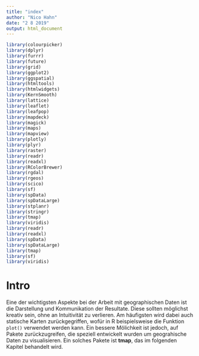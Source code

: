 ---
title: "index"
author: "Nico Hahn"
date: "2 8 2019"
output: html_document
---
```{r, include=FALSE}
library(colourpicker)
library(dplyr)
library(furrr)
library(future)
library(grid)
library(ggplot2)
library(ggspatial)
library(htmltools)
library(htmlwidgets)
library(KernSmooth)
library(lattice)
library(leaflet)
library(leafpop)
library(mapdeck)
library(magick)
library(maps)
library(mapview)
library(plotly)
library(plyr)
library(raster)
library(readr)
library(readxl)
library(RColorBrewer)
library(rgdal)
library(rgeos)
library(scico)
library(sf)
library(spData)
library(spDataLarge)
library(stplanr)
library(stringr)
library(tmap)
library(viridis)
library(readr)
library(readxl)
library(spData)
library(spDataLarge)
library(tmap)
library(sf)
library(viridis)
```

# Intro
Eine der wichtigsten Aspekte bei der Arbeit mit geographischen Daten ist die Darstellung und Kommunikation der Resultate. Diese sollten möglichst kreativ sein, ohne an Intuitivität zu verlieren. Am häufigsten wird dabei auch statische Karten zurückgegriffen, wofür in R beispielsweise die Funktion `plot()` verwendet werden kann. Ein bessere Mölichkeit ist jedoch, auf Pakete zurückzugreifen, die speziell entwickelt wurden um geograhische Daten zu visualisieren. Ein solches Pakete ist **tmap**, das im folgenden Kapitel behandelt wird.